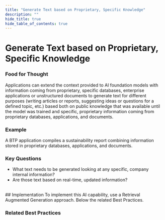 ```yaml
---
title: "Generate Text based on Proprietary, Specific Knowledge"
description: ""
hide_title: true
hide_table_of_contents: true
---
```



<PageViewTracker />

<div className="hero-header">
  <h1>Generate Text based on Proprietary, Specific Knowledge</h1>
</div>

### Food for Thought

Applications can extend the context provided to AI foundation models with information coming from proprietary, specific databases, enterprise applications or unstructured documents to generate text for different purposes (writing articles or reports, suggesting ideas or questions for a defined topic, etc.) based both on public knowledge that was available until the model was trained and specific, proprietary information coming from proprietary databases, applications, and documents.

### Example

A BTP application compiles a sustainability report combining information stored in proprietary databases, applications, and documents.

### Key Questions

- What text needs to be generated looking at any specific, company internal information?
- Are those text based on real-time, updated information?

<br />

<div className="section-with-background blue">
  ## Implementation
  To implement this AI capability, use a Retrieval Augmented Generation approach. Below the related Best Practices.

### Related Best Practices

<ul className="button-grid">
  <IconLinkButton href="/docs/technical-view/generative-ai/rag/vector-rag-vs-graph-rag" text="Vector RAG vs Graph RAG" />
  <IconLinkButton href="/docs/technical-view/generative-ai/rag/vector-rag-embedding" text="Vector-based RAG (1/2) Embedding" />
  <IconLinkButton href="/docs/technical-view/generative-ai/rag/vector-rag-query-pipeline" text="Vector-based RAG (2/2) Query Pipeline" />
  <IconLinkButton href="/docs/technical-view/generative-ai/rag/kg-rag-creation" text="Knowledge Graph RAG (1/2) Creation" />
  <IconLinkButton href="/docs/technical-view/generative-ai/rag/kg-rag-query-pipeline" text="Knowledge Graph RAG (2/2) Query Pipeline" />
</ul>

</div>
